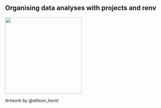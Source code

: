 ## Organising data analyses with projects and renv

![](images/EnepKxNVQAAhNhg.jpg){width="250"}

*Artwork by \@allison_horst*
